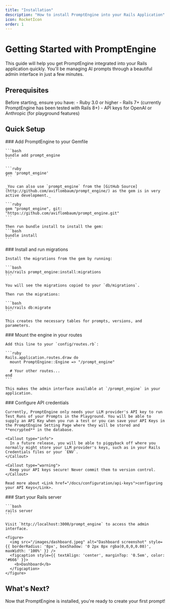 ```yaml
---
title: "Installation"
description: "How to install PromptEngine into your Rails Application"
icon: RocketIcon
order: 1
---
```


# Getting Started with PromptEngine

This guide will help you get PromptEngine integrated into your Rails application quickly. You'll be managing AI prompts through a beautiful admin interface in just a few minutes.

## Prerequisites

<Callout type="info">
Before starting, ensure you have:  
  - Ruby 3.0 or higher
  - Rails 7+ (currently PromptEngine has been tested with Rails 8+)
  - API keys for OpenAI or Anthropic (for playground features)
</Callout>

## Quick Setup

<Steps>
  <Step>
    ### Add PromptEngine to your Gemfile
    
    ```bash
    bundle add prompt_engine
    ```

    ```ruby
    gem 'prompt_engine'
    ```
    
    _You can also use `prompt_engine` from the [GitHub Source](http://github.com/aviflombaum/prompt_engine/) as the gem is in very active development._

    ```ruby
    gem "prompt_engine", git: "https://github.com/aviflombaum/prompt_engine.git"
    ```

    Then run bundle install to install the gem:
    ```bash
    bundle install
    ```
  </Step>

  <Step>
    ### Install and run migrations
    
    Install the migrations from the gem by running:
    
    ```bash
    bin/rails prompt_engine:install:migrations
    ```
    
    You will see the migrations copied to your `db/migrations`.

    Then run the migrations:
    
    ```bash
    bin/rails db:migrate
    ```
    
    This creates the necessary tables for prompts, versions, and parameters.
  </Step>

  <Step>
    ### Mount the engine in your routes
    
    Add this line to your `config/routes.rb`:
    
    ```ruby
    Rails.application.routes.draw do
      mount PromptEngine::Engine => "/prompt_engine"
      
      # Your other routes...
    end
    ```
    
    This makes the admin interface available at `/prompt_engine` in your application.
  </Step>
  
  <Step>
    ### Configure API credentials
    
    Currently, PromptEngine only needs your LLM provider's API key to run Test Runs of your Prompts in the Playground. You will be able to supply an API Key when you run a test or you can save your API Keys in the PromptEngine Setting Page where they will be stored and **encrypted** in the database.

    <Callout type="info">
      In a future release, you will be able to piggyback off where you normally might store your LLM provider's keys, such as in your Rails Credentials files or your `ENV`.
    </Callout>
    
    <Callout type="warning">
      Keep your API keys secure! Never commit them to version control.
    </Callout>

    Read more about <Link href="/docs/configuration/api-keys">configuring your API Keys</Link>.
  </Step>
  
  <Step>
    ### Start your Rails server
    
    ```bash
    rails server
    ```
    
    Visit `http://localhost:3000/prompt_engine` to access the admin interface.

    <figure>
      <img src="/images/dashboard.jpeg" alt="Dashboard screenshot" style={{ borderRadius: '8px', boxShadow: '0 2px 8px rgba(0,0,0,0.08)', maxWidth: '100%' }} />
      <figcaption style={{ textAlign: 'center', marginTop: '0.5em', color: '#666' }}>
        <b>Dashboard</b>
      </figcaption>
    </figure>
  </Step>
</Steps>

## What's Next?

Now that PromptEngine is installed, you're ready to create your first prompt!

<Cards>
  <Card 
    title="Learn about Admin Interface" 
    description="How does the Admin Interface work and what can it do?"
    href="/docs/features/admin-interface" 
  />  
  <Card 
    title="Create Your First Prompt" 
    description="Learn how to create and test a prompt"
    href="/getting-started/quickstart" 
  />
  <Card 
    title="Configure Settings" 
    description="Customize PromptEngine for your needs"
    href="/getting-started/configuration" 
  />
  <Card 
    title="Explore the Admin UI" 
    description="Tour of the admin interface features"
    href="/features/admin-interface" 
  />
</Cards>
